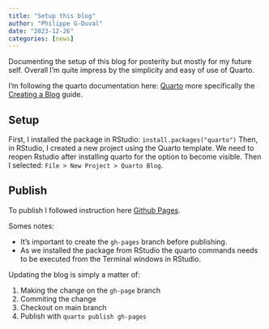 ```yaml
---
title: "Setup this blog"
author: "Philippe G-Duval"
date: "2023-12-26"
categories: [news]
---
```


Documenting the setup of this blog for posterity but mostly for my future self. Overall I'm quite impress by the simplicity and easy of use of Quarto. 

I'm following the quarto documentation here: [Quarto](https://quarto.org/docs/guide/) more specifically the [Creating a Blog](https://quarto.org/docs/websites/website-blog.html) guide. 

## Setup

First, I installed the package in RStudio: `install.packages("quarto")`
Then, in RStudio, I created a new project using the Quarto template. We need to reopen Rstudio after installing quarto for the option to become visible. Then I selected: `File > New Project > Quarto Blog`. 

## Publish

To publish I followed instruction here [Github Pages](https://quarto.org/docs/publishing/github-pages.html).  

Somes notes: 

  - It's important to create the `gh-pages` branch before publishing.
  - As we installed the package from RStudio the quarto commands needs to be executed from the Terminal windows in RStudio.

Updating the blog is simply a matter of:

  1. Making the change on the `gh-page` branch
  2. Commiting the change
  3. Checkout on main branch
  4. Publish with `quarto publish gh-pages`

